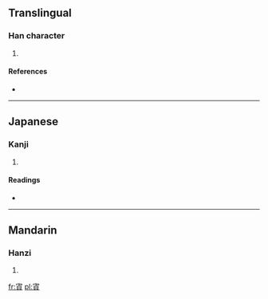 ==Translingual==

===Han character===
{{Han char|rn=40|rad=宀|as=09|sn=12|four=3080<sub>6</sub>|canj=十卜月金 (JYBC)}}

# {{defn|Han|sort=宀09}}

====References====
* {{Han ref|kx=0288.210|dkj=07224|dj=0571.160|hdz=20942.090|uh=5BCA|ud=23498|bh=D8D5|bd=55509}}

----

==Japanese==

===Kanji===
{{ja-kanji|grade=|rs=宀09}}

# {{defn|Japanese|sort=宀09}}

====Readings====
* {{ja-readings|on=[[てい]] (tei), [[ちゃわ]] (chawa)|kun=}}

----

==Mandarin==

===Hanzi===
{{cmn-hanzi|pin=[[zhēn]] ([[zhen1]])|wg=chen<sup>1</sup>}}

# {{defn|Mandarin|sort=宀09}}

[[fr:寊]]
[[pl:寊]]